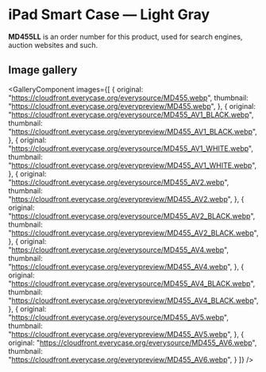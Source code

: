 
# iPad Smart Case — Light Gray

<Callout type='info' emoji='👉🏻'>**MD455LL** is an order number for this product, used for search engines, auction websites and such.</Callout>

## Image gallery

<GalleryComponent
    images={[
      {
        original: "https://cloudfront.everycase.org/everysource/MD455.webp",
        thumbnail: "https://cloudfront.everycase.org/everypreview/MD455.webp",
      },
      {
        original: "https://cloudfront.everycase.org/everysource/MD455_AV1_BLACK.webp",
        thumbnail: "https://cloudfront.everycase.org/everypreview/MD455_AV1_BLACK.webp",
      },
      {
        original: "https://cloudfront.everycase.org/everysource/MD455_AV1_WHITE.webp",
        thumbnail: "https://cloudfront.everycase.org/everypreview/MD455_AV1_WHITE.webp",
      },
      {
        original: "https://cloudfront.everycase.org/everysource/MD455_AV2.webp",
        thumbnail: "https://cloudfront.everycase.org/everypreview/MD455_AV2.webp",
      },
      {
        original: "https://cloudfront.everycase.org/everysource/MD455_AV2_BLACK.webp",
        thumbnail: "https://cloudfront.everycase.org/everypreview/MD455_AV2_BLACK.webp",
      },
      {
        original: "https://cloudfront.everycase.org/everysource/MD455_AV4.webp",
        thumbnail: "https://cloudfront.everycase.org/everypreview/MD455_AV4.webp",
      },
      {
        original: "https://cloudfront.everycase.org/everysource/MD455_AV4_BLACK.webp",
        thumbnail: "https://cloudfront.everycase.org/everypreview/MD455_AV4_BLACK.webp",
      },
      {
        original: "https://cloudfront.everycase.org/everysource/MD455_AV5.webp",
        thumbnail: "https://cloudfront.everycase.org/everypreview/MD455_AV5.webp",
      },
      {
        original: "https://cloudfront.everycase.org/everysource/MD455_AV6.webp",
        thumbnail: "https://cloudfront.everycase.org/everypreview/MD455_AV6.webp",
      }
    ]}
  />
